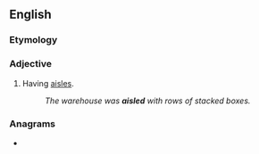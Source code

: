 ==English==

===Etymology===
{{suffix|aisle|ed|lang=en}}

===Adjective===
{{en-adj|-}}

# Having [[aisle]]s.
#: ''The warehouse was '''aisled''' with rows of stacked boxes.''

===Anagrams===
* {{anagrams|en|a=adeils|deasil|ideals|ladies|ladies'|sailed}}